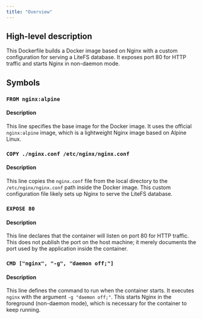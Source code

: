 ```yaml
---
title: "Overview"
---
```


## High-level description
This Dockerfile builds a Docker image based on Nginx with a custom configuration for serving a LiteFS database. It exposes port 80 for HTTP traffic and starts Nginx in non-daemon mode.

## Symbols
### `FROM nginx:alpine`
#### Description
This line specifies the base image for the Docker image. It uses the official `nginx:alpine` image, which is a lightweight Nginx image based on Alpine Linux.

### `COPY ./nginx.conf /etc/nginx/nginx.conf`
#### Description
This line copies the `nginx.conf` file from the local directory to the `/etc/nginx/nginx.conf` path inside the Docker image. This custom configuration file likely sets up Nginx to serve the LiteFS database.

### `EXPOSE 80`
#### Description
This line declares that the container will listen on port 80 for HTTP traffic. This does not publish the port on the host machine; it merely documents the port used by the application inside the container.

### `CMD ["nginx", "-g", "daemon off;"]`
#### Description
This line defines the command to run when the container starts. It executes `nginx` with the argument `-g "daemon off;"`. This starts Nginx in the foreground (non-daemon mode), which is necessary for the container to keep running.
